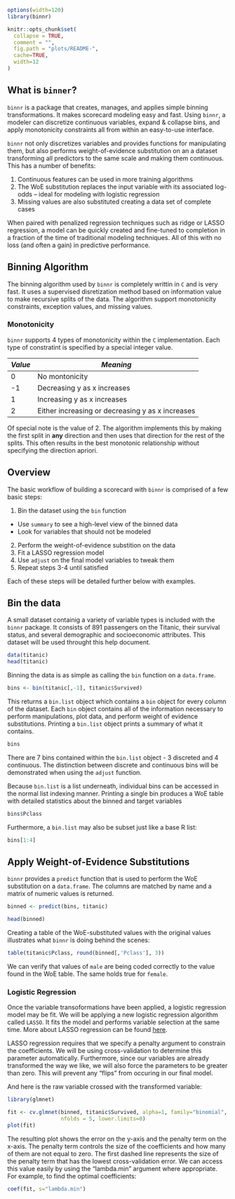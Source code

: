 
```r
options(width=120)
library(binnr)
```

```r
knitr::opts_chunk$set(
  collapse = TRUE,
  comment = "",
  fig.path = "plots/README-",
  cache=TRUE,
  width=12
)
```

## What is `binner`?
`binnr` is a package that creates, manages, and applies simple binning
transformations. It makes scorecard modeling easy and fast. Using `binnr`,
a modeler can discretize continuous variables, expand & collapse bins,
and apply monotonicity constraints all from within an easy-to-use
interface.

`binnr` not only discretizes variables and provides functions for 
manipulating them, but also performs weight-of-evidence substitution
on an a dataset transforming all predictors to the same scale and 
making them continuous. This has a number of benefits:

1. Continuous features can be used in more training algorithms
2. The WoE substitution replaces the input variable with its associated
log-odds -- ideal for modeling with logistic regression
3. Missing values are also substituted creating a data set of complete
cases

When paired with penalized regression techniques such as ridge or LASSO
regression, a model can be quickly created and fine-tuned to completion 
in a fraction of the time of traditional modeling techniques. All
of this with no loss (and often a gain) in predictive performance.

## Binning Algorithm

The binning algorithm used by `binnr` is completely writtin in `C` and 
is very fast. It uses a supervised disretization method based on 
information value to make recursive splits of the data. The algorithm
support monotonicity constraints, exception values, and missing values.

### Monotonicity

`binnr` supports 4 types of monotonicity within the `C` implementation.
Each type of constratint is specified by a special integer value.

| *Value* | *Meaning* |
|---------|-----------|
| 0 | No montonicity |
| -1 | Decreasing y as x increases |
| 1 | Increasing y as x increases |
| 2 | Either increasing or decreasing y as x increases |

Of special note is the value of 2. The algorithm implements this by 
making the first split in **any** direction and then uses that 
direction for the rest of the splits. This often results in the best
monotonic relationship without specifying the direction apriori.

## Overview

The basic workflow of building a scorecard with `binnr` is comprised of
a few basic steps:

1. Bin the dataset using the `bin` function
  * Use `summary` to see a high-level view of the binned data
  * Look for variables that should not be modeled
2. Perform the weight-of-evidence substition on the data
3. Fit a LASSO regression model
4. Use `adjust` on the final model variables to tweak them
5. Repeat steps 3-4 until satisfied

Each of these steps will be detailed further below with examples.

## Bin the data

A small dataset containig a variety of variable types is included with 
the `binnr` package. It consists of 891 passengers on the Titanic, their 
survival status, and several demographic and socioeconomic attributes.
This dataset will be used throught this help document.

```r
data(titanic)
head(titanic)
```

Binning the data is as simple as calling the `bin` function on a `data.frame`.

```r
bins <- bin(titanic[,-1], titanic$Survived)
```

This returns a `bin.list` object which contains a `bin` object for every
column of the dataset. Each `bin` object contains all of the information 
necessary to perform manipulations, plot data, and perform weight of 
evidence substitutions. Printing a `bin.list` object prints a summary of 
what it contains.

```r
bins
```

There are 7 bins contained within the `bin.list` object - 3 discreted and 4
continuous. The distinction between discrete and continuous bins will be
demonstrated when using the `adjust` function.

Because `bin.list` is a list underneath, individual bins can be accessed 
in the normal list indexing manner. Printing a single bin produces a WoE
table with detailed statistics about the binned and target variables

```r
bins$Pclass
```

Furthermore, a `bin.list` may also be subset just like a base R list:

```r
bins[1:4]
```

## Apply Weight-of-Evidence Substitutions

`binnr` provides a `predict` function that is used to perform the WoE 
substitution on a `data.frame`. The columns are matched by name and a
matrix of numeric values is returned.

```r
binned <- predict(bins, titanic)
```

```r
head(binned)
```


Creating a table of the WoE-substituted values with the original values
illustrates what `binnr` is doing behind the scenes:

```r
table(titanic$Pclass, round(binned[,'Pclass'], 3))
```
We can verify that values of `male` are being coded correctly to the value found
in the WoE table. The same holds true for `female`.

### Logistic Regression

Once the variable transoformations have been applied, a logistic regression
model may be fit. We will be applying a new logistic regression algorithm called
`LASSO`. It fits the model and performs variable selection at the same time.
More about LASSO regression can be found [here](http://statweb.stanford.edu/~tibs/lasso.html).

LASSO regression requires that we specify a penalty argument to constrain the 
coefficients. We will be using cross-validation to determine this parameter
automatically. Furthermore, since our variables are already transformed the way
we like, we will also force the parameters to be greater than zero. This will
prevent any "flips" from occuring in our final model.

And here is the raw variable crossed with the transformed variable:
```r
library(glmnet)
```

```r
fit <- cv.glmnet(binned, titanic$Survived, alpha=1, family="binomial",
                 nfolds = 5, lower.limits=0)
plot(fit)
```

The resulting plot shows the error on the y-axis and the penalty term on the
x-axis. The penalty term controls the size of the coefficients and how many of
them are not equal to zero. The first dashed line represents the size of the
penalty term that has the lowest cross-validation error. We can access this
value easily by using the "lambda.min" argument where appropriate. For example, 
to find the optimal coefficients:

```r
coef(fit, s="lambda.min")
```


